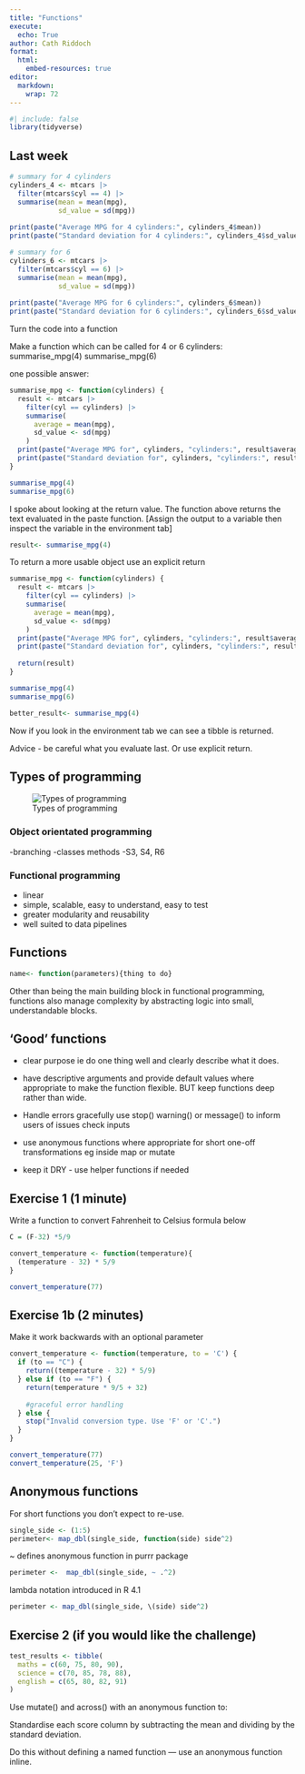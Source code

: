 ```yaml
---
title: "Functions"
execute: 
  echo: True
author: Cath Riddoch
format:
  html:
    embed-resources: true
editor: 
  markdown: 
    wrap: 72
---
```


```r
#| include: false
library(tidyverse)
```

## Last week

```r
# summary for 4 cylinders 
cylinders_4 <- mtcars |>
  filter(mtcars$cyl == 4) |>
  summarise(mean = mean(mpg),
            sd_value = sd(mpg))
  
print(paste("Average MPG for 4 cylinders:", cylinders_4$mean))
print(paste("Standard deviation for 4 cylinders:", cylinders_4$sd_value))

# summary for 6
cylinders_6 <- mtcars |>
  filter(mtcars$cyl == 6) |>
  summarise(mean = mean(mpg),
            sd_value = sd(mpg))
  
print(paste("Average MPG for 6 cylinders:", cylinders_6$mean))
print(paste("Standard deviation for 6 cylinders:", cylinders_6$sd_value))

```

Turn the code into a function

Make a function which can be called for 4 or 6 cylinders:
summarise_mpg(4) summarise_mpg(6)

one possible answer:

```r
summarise_mpg <- function(cylinders) {
  result <- mtcars |>
    filter(cyl == cylinders) |>
    summarise(
      average = mean(mpg),
      sd_value <- sd(mpg)
    )
  print(paste("Average MPG for", cylinders, "cylinders:", result$average))
  print(paste("Standard deviation for", cylinders, "cylinders:", result$sd_value))
}

summarise_mpg(4)
summarise_mpg(6)
```

I spoke about looking at the return value. The function above returns
the text evaluated in the paste function. \[Assign the output to a
variable then inspect the variable in the environment tab\]

```r
result<- summarise_mpg(4)
```

To return a more usable object use an explicit return

```r
summarise_mpg <- function(cylinders) {
  result <- mtcars |>
    filter(cyl == cylinders) |>
    summarise(
      average = mean(mpg),
      sd_value <- sd(mpg)
    )
  print(paste("Average MPG for", cylinders, "cylinders:", result$average))
  print(paste("Standard deviation for", cylinders, "cylinders:", result$sd_value))
  
  return(result)
}

summarise_mpg(4)
summarise_mpg(6)
```

```r
better_result<- summarise_mpg(4)
```

Now if you look in the environment tab we can see a tibble is returned.

Advice - be careful what you evaluate last. Or use explicit return.

## Types of programming

![Types of programming](oop_fp.png)

### Object orientated programming

-branching -classes methods -S3, S4, R6

### Functional programming

-   linear
-   simple, scalable, easy to understand, easy to test
-   greater modularity and reusability
-   well suited to data pipelines

## Functions

```r
name<- function(parameters){thing to do}
```

Other than being the main building block in functional programming,
functions also manage complexity by abstracting logic into small,
understandable blocks.

## 'Good' functions

-   clear purpose ie do one thing well and clearly describe what it
    does.

-   have descriptive arguments and provide default values where
    appropriate to make the function flexible. BUT keep functions deep
    rather than wide.

-   Handle errors gracefully use stop() warning() or message() to inform
    users of issues check inputs

-   use anonymous functions where appropriate for short one-off
    transformations eg inside map or mutate

-   keep it DRY - use helper functions if needed

## Exercise 1 (1 minute)

Write a function to convert Fahrenheit to Celsius formula below

```r
C = (F-32) *5/9
```

```r
convert_temperature <- function(temperature){
  (temperature - 32) * 5/9
}

convert_temperature(77)
```

## Exercise 1b (2 minutes)

Make it work backwards with an optional parameter

```r
convert_temperature <- function(temperature, to = 'C') {
  if (to == "C") {
    return((temperature - 32) * 5/9)
  } else if (to == "F") {
    return(temperature * 9/5 + 32)
    
    #graceful error handling
  } else {
    stop("Invalid conversion type. Use 'F' or 'C'.")
  }
}

convert_temperature(77)       
convert_temperature(25, 'F') 
```

## Anonymous functions

For short functions you don't expect to re-use.

```r
single_side <- (1:5)
perimeter<- map_dbl(single_side, function(side) side^2)
```

\~ defines anonymous function in purrr package

```r
perimeter <-  map_dbl(single_side, ~ .^2)
```

lambda notation introduced in R 4.1

```r
perimeter <- map_dbl(single_side, \(side) side^2)
```

## Exercise 2 (if you would like the challenge)

```r

test_results <- tibble(
  maths = c(60, 75, 80, 90),
  science = c(70, 85, 78, 88),
  english = c(65, 80, 82, 91)
)

```

Use mutate() and across() with an anonymous function to:

Standardise each score column by subtracting the mean and dividing by
the standard deviation.

Do this without defining a named function — use an anonymous function
inline.
